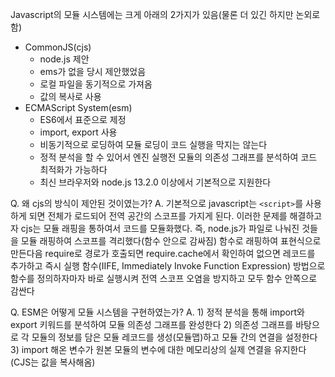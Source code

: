 Javascript의 모듈 시스템에는 크게 아래의 2가지가 있음(물론 더 있긴 하지만 논외로 함)
- CommonJS(cjs)
	- node.js 제안
	- ems가 없을 당시 제안했었음
	- 로컬 파일을 동기적으로 가져옴
	-  값의 복사로 사용
- ECMAScript System(esm)
	- ES6에서 표준으로 제정
	- import, export 사용
	- 비동기적으로 로딩하여 모듈 로딩이 코드 실행을 막지는 않는다
	- 정적 분석을 할 수 있어서 엔진 실행전 모듈의 의존성 그래프를 분석하여 코드 최적화가 가능하다
	- 최신 브라우저와 node.js 13.2.0 이상에서 기본적으로 지원한다

Q. 왜 cjs의 방식이 제안된 것이였는가?
A. 기본적으로 javascript는 `<script>`를 사용하게 되면 전체가 로드되어 전역 공간의 스코프를 가지게 된다. 이러한 문제를 해결하고자 cjs는 모듈 래핑을 통하여서 코드를 모듈화했다. 즉, node.js가 파일로 나눠진 것들을 모듈 래핑하여 스코프를 격리했다(함수 안으로 감싸짐) 
함수로 래핑하여 표현식으로 만든다음 require로 경로가 호출되면 require.cache에서 확인하여 없으면 레코드를 추가하고 즉시 실행 함수(IIFE, Immediately Invoke Function Expression) 방법으로 함수를 정의하자마자 바로 실행시켜 전역 스코프 오염을 방지하고 모두 함수 안쪽으로 감싼다 

Q. ESM은 어떻게 모듈 시스템을 구현하였는가?
A. 1) 정적 분석을 통해 import와 export 키워드를 분석하여 모듈 의존성 그래프를 완성한다
2) 의존성 그래프를 바탕으로 각 모듈의 정보를 담은 모듈 레코드를 생성(모듈맵)하고 모듈 간의 연결을 설정한다
3) import 해온 변수가 원본 모듈의 변수에 대한 메모리상의 실제 연결을 유지한다(CJS는 값을 복사해옴)
